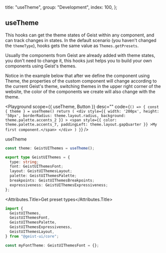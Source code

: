 
  title: "useTheme",
  group: "Development",
  index: 100,
};

## useTheme

This hooks can get the theme states of Geist within any component, and can track changes in states.
In the default scenario (you haven't changed the `themeType`), hooks gets the same value as `Themes.getPresets`.

Usually the components from Geist are already added with theme states, you don't need to change it,
this hooks just helps you to build your own components using Geist's themes.

Notice in the example below that after we define the component using Theme,
the properties of the custom component will change according to the current Geist's theme,
switching themes in the upper right corner of the website, the color of the components we create will also change with the theme.

<Playground
  scope={{ useTheme, Button }}
  desc=""
  code={`
() => {
  const { theme } = useTheme()
  return (
    <div style={{
        width: '200px',
        height: '50px',
        borderRadius: theme.layout.radius,
        background: theme.palette.accents_2
      }}
    >
      <span style={{
          color: theme.palette.accents_7,
          paddingLeft: theme.layout.gapQuarter
        }}
      >My first component.</span>
    </div>
  )
}
`}
/>

<Attributes edit="/pages/en-us/hooks/use-theme.mdx">
<Attributes.Title>useTheme</Attributes.Title>

```ts
const theme: GeistUIThemes = useTheme();

export type GeistUIThemes = {
  type: string;
  font: GeistUIThemesFont;
  layout: GeistUIThemesLayout;
  palette: GeistUIThemesPalette;
  breakpoints: GeistUIThemesBreakpoints;
  expressiveness: GeistUIThemesExpressiveness;
};
```

<Attributes.Title>Get preset types</Attributes.Title>

```ts
import {
  GeistUIThemes,
  GeistUIThemesFont,
  GeistUIThemesPalette,
  GeistUIThemesExpressiveness,
  GeistUIThemesLayout,
} from "@geist-ui/core";

const myFontTheme: GeistUIThemesFont = {};
```

</Attributes>

